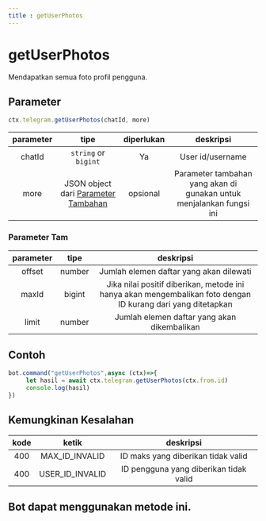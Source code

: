 ```yaml
---
title : getUserPhotos
---
```

# getUserPhotos 
Mendapatkan semua foto profil pengguna.

## Parameter

```ts
ctx.telegram.getUserPhotos(chatId, more)
```

| parameter | tipe | diperlukan | deskripsi | 
| :----: | :---: | :-----: | :---------: |
| chatId | `string` or `bigint` | Ya | User id/username |
| more | JSON object dari [Parameter Tambahan](#parameter-tambahan) | opsional | Parameter tambahan yang akan di gunakan untuk menjalankan fungsi ini | 

### Parameter Tam
| parameter | tipe | deskripsi | 
| :----: | :---: | :---------: |
| offset | number | Jumlah elemen daftar yang akan dilewati | 
| maxId | bigint | Jika nilai positif diberikan, metode ini hanya akan mengembalikan foto dengan ID kurang dari yang ditetapkan |
| limit | number | Jumlah elemen daftar yang akan dikembalikan | 

## Contoh
```ts highlight="2"
bot.command("getUserPhotos",async (ctx)=>{
     let hasil = await ctx.telegram.getUserPhotos(ctx.from.id)
     console.log(hasil)
})
```
## Kemungkinan Kesalahan

| kode | ketik | deskripsi |
| :---: | :---: | :------:|
| 400 | MAX_ID_INVALID | ID maks yang diberikan tidak valid |
| 400 | USER_ID_INVALID | ID pengguna yang diberikan tidak valid |

## Bot dapat menggunakan metode ini.